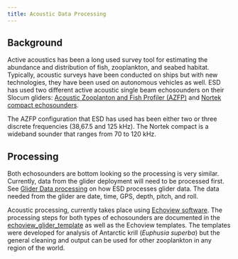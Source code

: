 ```yaml
---
title: Acoustic Data Processing
---
```


## Background

Active acoustics has been a long used survey tool for estimating the abundance and distribution of fish, zooplankton, and seabed habitat. Typically, acoustic surveys have been conducted on ships but with new technologies, they have been used on autonomous vehicles as well. ESD has used two different active acoustic single beam echosounders on their Slocum gliders: [Acoustic Zooplanton and Fish Profiler (AZFP)](https://aslenv.com/azfp.html#:~:text=Introducing%20the%20Acoustic%20Zooplankton%20Fish%20Profiler%20(AZFP)) and [Nortek compact echosounders](https://www.nortekgroup.com/).  

The AZFP configuration that ESD has used has been either two or three discrete frequencies (38,67.5 and 125 kHz). The Nortek compact is a wideband sounder that ranges from 70 to 120 kHz.   

## Processing

Both echosounders are bottom looking so the processing is very similar. Currently, data from the glider deployment will need to be processed first. See [Glider Data processing](dataproc-gliders.qmd) on how ESD processes glider data. The data needed from the glider are date, time, GPS, depth, pitch, and roll. 

Acoustic processing, currently takes place using [Echoview software](https://echoview.com/). The processing steps for both types of echosounders are documented in the [echoview_glider_template](https://github.com/us-amlr/echoview_glider_template) as well as the Echoview templates. 
The templates were developed for analysis of Antarctic krill (*Euphusia superba*) but the general cleaning and output can be used for other zooplankton in any region of the world. 